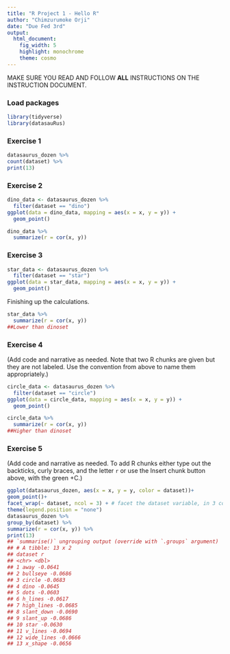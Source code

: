 ```yaml
---
title: "R Project 1 - Hello R"
author: "Chimzurumoke Orji"
date: "Due Fed 3rd"
output: 
  html_document: 
    fig_width: 5
    highlight: monochrome
    theme: cosmo
---
```


MAKE SURE YOU READ AND FOLLOW **ALL** INSTRUCTIONS ON THE INSTRUCTION DOCUMENT. 

### Load packages

```r
library(tidyverse) 
library(datasauRus)
```


### Exercise 1
```r
datasaurus_dozen %>%
count(dataset) %>%
print(13)

```
### Exercise 2

```r
dino_data <- datasaurus_dozen %>%
  filter(dataset == "dino")
ggplot(data = dino_data, mapping = aes(x = x, y = y)) +
  geom_point()

```


```r
dino_data %>%
  summarize(r = cor(x, y))
```

### Exercise 3





```r
star_data <- datasaurus_dozen %>%
  filter(dataset == "star")
ggplot(data = star_data, mapping = aes(x = x, y = y)) +
  geom_point()

```

Finishing up the calculations.
 
```r

star_data %>%
  summarize(r = cor(x, y))
##Lower than dinoset

```

### Exercise 4

(Add code and narrative as needed. Note that two R chunks are given but they are not labeled. Use the convention from above to name them appropriately.)

```r

circle_data <- datasaurus_dozen %>%
  filter(dataset == "circle")
ggplot(data = circle_data, mapping = aes(x = x, y = y)) +
  geom_point()

```

```r

circle_data %>%
  summarize(r = cor(x, y))
##Higher than dinoset
```

### Exercise 5

(Add code and narrative as needed. To add R chunks either type out the backticks, curly braces, and the letter `r` or use the Insert chunk button above, with the green +C.)

```r
ggplot(datasaurus_dozen, aes(x = x, y = y, color = dataset))+
geom_point()+
facet_wrap(~ dataset, ncol = 3) + # facet the dataset variable, in 3 cols
theme(legend.position = "none")
datasaurus_dozen %>%
group_by(dataset) %>%
summarize(r = cor(x, y)) %>%
print(13)
## `summarise()` ungrouping output (override with `.groups` argument)
## # A tibble: 13 x 2
## dataset r
## <chr> <dbl>
## 1 away -0.0641
## 2 bullseye -0.0686
## 3 circle -0.0683
## 4 dino -0.0645
## 5 dots -0.0603
## 6 h_lines -0.0617
## 7 high_lines -0.0685
## 8 slant_down -0.0690
## 9 slant_up -0.0686
## 10 star -0.0630
## 11 v_lines -0.0694
## 12 wide_lines -0.0666
## 13 x_shape -0.0656

```




